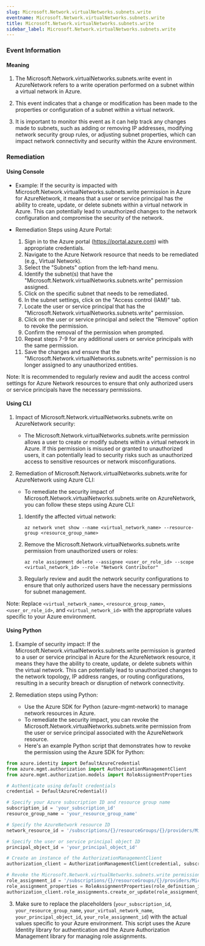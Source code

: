 ```yaml
--- 
slug: Microsoft.Network.virtualNetworks.subnets.write
eventname: Microsoft.Network.virtualNetworks.subnets.write
title: Microsoft.Network.virtualNetworks.subnets.write
sidebar_label: Microsoft.Network.virtualNetworks.subnets.write
---
```

                       
### Event Information

#### Meaning

1. The Microsoft.Network.virtualNetworks.subnets.write event in AzureNetwork refers to a write operation performed on a subnet within a virtual network in Azure.

2. This event indicates that a change or modification has been made to the properties or configuration of a subnet within a virtual network.

3. It is important to monitor this event as it can help track any changes made to subnets, such as adding or removing IP addresses, modifying network security group rules, or adjusting subnet properties, which can impact network connectivity and security within the Azure environment.

### Remediation

#### Using Console

- Example: If the security is impacted with Microsoft.Network.virtualNetworks.subnets.write permission in Azure for AzureNetwork, it means that a user or service principal has the ability to create, update, or delete subnets within a virtual network in Azure. This can potentially lead to unauthorized changes to the network configuration and compromise the security of the network.

- Remediation Steps using Azure Portal:
  1. Sign in to the Azure portal (https://portal.azure.com) with appropriate credentials.
  2. Navigate to the Azure Network resource that needs to be remediated (e.g., Virtual Network).
  3. Select the "Subnets" option from the left-hand menu.
  4. Identify the subnet(s) that have the "Microsoft.Network.virtualNetworks.subnets.write" permission assigned.
  5. Click on the specific subnet that needs to be remediated.
  6. In the subnet settings, click on the "Access control (IAM)" tab.
  7. Locate the user or service principal that has the "Microsoft.Network.virtualNetworks.subnets.write" permission.
  8. Click on the user or service principal and select the "Remove" option to revoke the permission.
  9. Confirm the removal of the permission when prompted.
  10. Repeat steps 7-9 for any additional users or service principals with the same permission.
  11. Save the changes and ensure that the "Microsoft.Network.virtualNetworks.subnets.write" permission is no longer assigned to any unauthorized entities.

Note: It is recommended to regularly review and audit the access control settings for Azure Network resources to ensure that only authorized users or service principals have the necessary permissions.

#### Using CLI

1. Impact of Microsoft.Network.virtualNetworks.subnets.write on AzureNetwork security:
   - The Microsoft.Network.virtualNetworks.subnets.write permission allows a user to create or modify subnets within a virtual network in Azure. If this permission is misused or granted to unauthorized users, it can potentially lead to security risks such as unauthorized access to sensitive resources or network misconfigurations.

2. Remediation of Microsoft.Network.virtualNetworks.subnets.write for AzureNetwork using Azure CLI:
   - To remediate the security impact of Microsoft.Network.virtualNetworks.subnets.write on AzureNetwork, you can follow these steps using Azure CLI:

   1. Identify the affected virtual network: 
      ```
      az network vnet show --name <virtual_network_name> --resource-group <resource_group_name>
      ```

   2. Remove the Microsoft.Network.virtualNetworks.subnets.write permission from unauthorized users or roles:
      ```
      az role assignment delete --assignee <user_or_role_id> --scope <virtual_network_id> --role "Network Contributor"
      ```

   3. Regularly review and audit the network security configurations to ensure that only authorized users have the necessary permissions for subnet management.

Note: Replace `<virtual_network_name>`, `<resource_group_name>`, `<user_or_role_id>`, and `<virtual_network_id>` with the appropriate values specific to your Azure environment.

#### Using Python

1. Example of security impact: If the Microsoft.Network.virtualNetworks.subnets.write permission is granted to a user or service principal in Azure for the AzureNetwork resource, it means they have the ability to create, update, or delete subnets within the virtual network. This can potentially lead to unauthorized changes to the network topology, IP address ranges, or routing configurations, resulting in a security breach or disruption of network connectivity.

2. Remediation steps using Python:
   - Use the Azure SDK for Python (azure-mgmt-network) to manage network resources in Azure.
   - To remediate the security impact, you can revoke the Microsoft.Network.virtualNetworks.subnets.write permission from the user or service principal associated with the AzureNetwork resource.
   - Here's an example Python script that demonstrates how to revoke the permission using the Azure SDK for Python:

```python
from azure.identity import DefaultAzureCredential
from azure.mgmt.authorization import AuthorizationManagementClient
from azure.mgmt.authorization.models import RoleAssignmentProperties

# Authenticate using default credentials
credential = DefaultAzureCredential()

# Specify your Azure subscription ID and resource group name
subscription_id = 'your_subscription_id'
resource_group_name = 'your_resource_group_name'

# Specify the AzureNetwork resource ID
network_resource_id = '/subscriptions/{}/resourceGroups/{}/providers/Microsoft.Network/virtualNetworks/your_virtual_network_name'.format(subscription_id, resource_group_name)

# Specify the user or service principal object ID
principal_object_id = 'your_principal_object_id'

# Create an instance of the AuthorizationManagementClient
authorization_client = AuthorizationManagementClient(credential, subscription_id)

# Revoke the Microsoft.Network.virtualNetworks.subnets.write permission
role_assignment_id = '/subscriptions/{}/resourceGroups/{}/providers/Microsoft.Network/virtualNetworks/your_virtual_network_name/providers/Microsoft.Authorization/roleAssignments/your_role_assignment_id'.format(subscription_id, resource_group_name)
role_assignment_properties = RoleAssignmentProperties(role_definition_id='acdd72a7-3385-48ef-bd42-f606fba81ae7', principal_id=principal_object_id, scope=network_resource_id)
authorization_client.role_assignments.create_or_update(role_assignment_id, role_assignment_properties)
```

3. Make sure to replace the placeholders (`your_subscription_id`, `your_resource_group_name`, `your_virtual_network_name`, `your_principal_object_id`, `your_role_assignment_id`) with the actual values specific to your Azure environment. This script uses the Azure Identity library for authentication and the Azure Authorization Management library for managing role assignments.


 